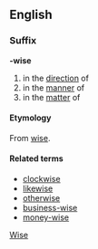 ==English==
===Suffix===
'''-wise'''
# in the [[direction]] of
# in the [[manner]] of
# in the [[matter]] of
====Etymology====
From {{E.}} [[wise]].
====Related terms====
*[[clockwise]]
*[[likewise]]
*[[otherwise]]
*[[business-wise]]
*[[money-wise]]

[[Category:English suffixes|Wise]]